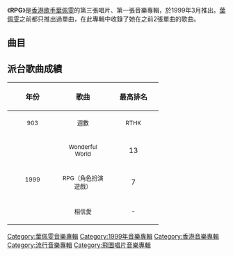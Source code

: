{{Album infobox | <!-- See Wikipedia:WikiProject_Albums -->
|  Name        = RPG
|  Type        = [[錄音室專輯|錄音室專輯]]
|  Artist      = [[葉佩雯|葉佩雯]]
|  Cover       = 葉佩雯 RPG.jpg
|  Released    = 1999年3月
|  Recorded    = 1998年－1999年
|  Genre       = [[粵語流行音樂|粵語流行音樂]]
|  Length      = 57:14
|  Label       = [[飛圖唱片|飛圖唱片]]<br>[[Rojam_Entertainment|Rojam Entertainment]]
|  Producer    = 
|  Last album  = 
|  This album  = '''RPG'''<br>（1999年）
|  Next album  = [[Amazing_(葉佩雯專輯)|Amazing]]<br>（2000年）
| Misc        = {{singles
  | Promo          = yes
  | Name           = RPG
  | Type           = studio
  | Single 1       = [[In_Your_Arms|In Your Arms]]
  | Single 1 date  = 1998年
  | Single 2       = [[蘭桂坊的傾斜度|蘭桂坊的傾斜度]]
  | Single 2 date  = 1998年12月
  }}
}}

《'''RPG'''》是[[香港|香港]][[歌手|歌手]][[葉佩雯|葉佩雯]]的第三張唱片、第一張音樂專輯，於1999年3月推出。[[葉佩雯|葉佩雯]]之前都只推出過單曲，在此專輯中收錄了她在之前2張單曲的歌曲。

==曲目==
{{tracklist
| headline        = CD
| total_length    = 57:14
| title_width     = 16%

| all_producer = [[小室哲哉|小室哲哉]]

| title1         = Wonderful World
| music1         = [[久保浩二|久保浩二]]
| lyrics1        = [[李敏_(香港)|李敏]]
| arranger1      = [[松本零士|松本零士]]
| longnote1      = 第一主打
| length1        = 4:44

| title2         = RPG
| music2         = 久保浩二
| lyrics2        = 李敏
| arranger2      = [[藤田宜久|藤田宜久]]
| note2          = 角色扮演遊戲
| longnote2      = 第二主打
| length2        = 5:22

| title3         = In Your Arms
| music3         = [[小室哲哉|小室哲哉]]
| lyrics3        = 李敏
| arranger3      = 小室哲哉
| longnote3      = 
| length3        = 4:51

| title4         = DEPARTURES
| music4         = 小室哲哉
| lyrics4        = [[周禮茂|周禮茂]]
| arranger4      = [[Kazuhiko_Mizoguchi|Kazuhiko Mizoguchi]]
| longnote4      = 改編自[[globe|globe]]的《[[DEPARTURES|DEPARTURES]]》
| length4        = 5:15

| title5         = 蘭桂芳的傾斜度
| music5         = 小室哲哉
| lyrics5        = 李敏
| arranger5      = 小室哲哉
| longnote5      = 
| length5        = 4:35

| title6         = Dreaming I was Dreaming
| music6         = 久保浩二
| lyrics6        = [[林夕|林夕]]
| arranger6      = [[Yoshihisa_Fujita|Yoshihisa Fujita]]
| note6          = 夢樂園
| longnote6      = 改編自[[安室奈美惠|安室奈美惠]]的《[[Dreaming_I_was_dreaming|Dreaming I was dreaming]]》
| length6        = 4:43

| title7         = 給我空間
| music7         = 小室哲哉
| lyrics7        = 李敏<br>[[Marc_Panther|Marc Panther]]
| arranger7      = 久保浩二
| longnote7      = 日語版為[[天方直實|天方直實]]的《WITH YOUR LOVE》
| length7        = 5:38

| title8         = Can you celebrate?
| music8         = 小室哲哉
| lyrics8        = 李敏
| arranger8      = Kazuhiko Mizoguchi
| longnote8      = 改編自安室奈美惠的《[[CAN_YOU_CELEBRATE?|CAN YOU CELEBRATE?]]》
| length8        = 5:42

| title9         = Feel Like dance
| music9         = 小室哲哉
| lyrics9        = [[潘偉源|潘偉源]]
| arranger9      = Yoshihisa Fujita
| note9          = 只想起
| longnote9      = 改編自[[globe|globe]]的《[[Feel_Like_Dance|Feel Like Dance]]》
| length9        = 5:52

| title10        = Heart Beat
| music10        = 久保浩二
| lyrics10       = 李敏
| arranger10     = Kazuhiko Mizoguchi
| note10         = 講再見
| longnote10     = 
| length10       = 5:08

| title11        = Can't stop falling in love
| music11        = 小室哲哉
| lyrics11       = 周禮茂
| arranger11     = Kazuhiko Mizoguchi
| note11         = 一場誤會
| longnote11     = 改編自[[globe|globe]]的《[[Can't_stop_fallin'_in_love|Can't stop fallin' in love]]》
| length11       = 5:23
}}

{{tracklist
| headline        = VCD
| total_length    = 7:46

| title1          = Wonderful World
| length1         = 4:03

| title2          = RPG
| note2           = 角色扮演遊戲
| length2         = 3:43
}}

{{tracklist
| headline        = Bonus CD
| total_length    = 6:55
| title_width     = 16%

| title1         = 相信愛
| music1         = [[葉佩雯|葉佩雯]]
| lyrics1        = [[張美賢|張美賢]]
| arranger1      = [[羅堅|羅堅]]
| producer1      = [[小源正|小源正]]
| longnote1      = 第三主打
| length1        = 3:28

| title2         = 相信愛
| music2         = 葉佩雯
| lyrics2        = 張美賢
| arranger2      = 
| producer2      = 
| note2          = Maiden Mix
| longnote2      = 
| length2        = 3:27
}}

== 派台歌曲成績 ==
{| class="wikitable"
!align="center" rowspan="2" | 年份
!align="center" rowspan="2" | 歌曲
!align="center" colspan="8" | 最高排名
|-
!width="100"|<small>903</small> !! width="100"|<small>週數</small> !! width="100"|<small>RTHK</small> !! width="100"|<small>週數</small> !! width="100"|<small>997</small> !! width="100"|<small>週數</small> !! width="100"|<small>TVB</small> !! width="100"|<small>週數</small>
|-
|align="center" rowspan="3"|<small>1999</small> ||align="center"| <small>Wonderful World</small> ||align="center"| 13 ||align="center"| -  ||align="center"| 11||align="center"| - ||align="center"| 16 ||align="center"| - ||align="center"| 6 ||align="center"| -
|-
|align="center"| <small>RPG（角色扮演遊戲）</small> ||align="center"| 7 ||align="center"| -  ||align="center"| 3 ||align="center"| - ||align="center"| 6 ||align="center"| - ||align="center"| 8||align="center"| -
|-
|align="center"| <small>相信愛</small> ||align="center"| -  ||align="center"| -  ||align="center"| - ||align="center"| - ||align="center"| - ||align="center"| - ||align="center"| - ||align="center"| -
|}


[[Category:葉佩雯音樂專輯|Category:葉佩雯音樂專輯]]
[[Category:1999年音樂專輯|Category:1999年音樂專輯]]
[[Category:香港音樂專輯|Category:香港音樂專輯]]
[[Category:流行音樂專輯|Category:流行音樂專輯]]
[[Category:飛圖唱片音樂專輯|Category:飛圖唱片音樂專輯]]